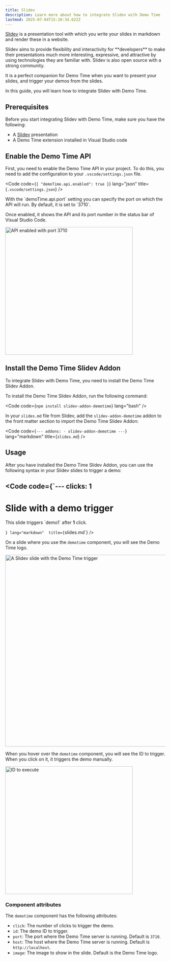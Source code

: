 ```yaml
---
title: Slidev
description: Learn more about how to integrate Slidev with Demo Time
lastmod: 2025-07-04T15:10:34.622Z
---
```




[Slidev](https://sli.dev) is a presentation tool with which you write your slides in markdown and render these in a website.

<Aside type="note">
  Slidev aims to provide flexibility and interactivity for **developers** to make their presentations much more interesting, expressive, and attractive by using technologies they are familiar with. Slidev is also open source with a strong community.
</Aside>

It is a perfect companion for Demo Time when you want to present your slides, and trigger your demos from the slides.

In this guide, you will learn how to integrate Slidev with Demo Time.

## Prerequisites

Before you start integrating Slidev with Demo Time, make sure you have the following:

- A [Slidev](https://sli.dev) presentation
- A Demo Time extension installed in Visual Studio code

## Enable the Demo Time API

First, you need to enable the Demo Time API in your project. To do this, you need to add the configuration to your `.vscode/settings.json` file.

<Code code={`{
    "demoTime.api.enabled": true
}`} 
  lang="json" 
  title={`.vscode/settings.json`} />

<Aside type="tip">
  With the `demoTime.api.port` setting you can specify the port on which the API will run. By default, it is set to `3710`.
</Aside>

Once enabled, it shows the API and its port number in the status bar of Visual Studio Code.

<Image class="mx-auto" src={apiPortImg} alt="API enabled with port 3710" width="400" />

## Install the Demo Time Slidev Addon

To integrate Slidev with Demo Time, you need to install the Demo Time Slidev Addon.

To install the Demo Time Slidev Addon, run the following command:

<Code code={`npm install slidev-addon-demotime`} lang="bash" />

In your `slides.md` file from Slidev, add the `slidev-addon-demotime` addon to the front matter section to import the Demo Time Slidev Addon:

<Code code={`---
addons:
    - slidev-addon-demotime
---`} lang="markdown"  title={`slides.md`} />

## Usage

After you have installed the Demo Time Slidev Addon, you can use the following syntax in your Slidev slides to trigger a demo:

<Code code={`---
clicks: 1
---

# Slide with a demo trigger

This slide triggers \`demo1\` after **1** click.

<demotime click="1" id="demo1" />`} lang="markdown"  title={`slides.md`} />

On a slide where you use the `demotime` component, you will see the Demo Time logo.

<Image class="mx-auto" src={slidevDemoTimeImg} alt="A Slidev slide with the Demo Time trigger" width="600" />

When you hover over the `demotime` component, you will see the ID to trigger. When you click on it, it triggers the demo manually.

<Image class="mx-auto" src={demoIdImg} alt="ID to execute" width="400" />

### Component attributes

The `demotime` component has the following attributes:

- `click`: The number of clicks to trigger the demo.
- `id`: The demo ID to trigger.
- `port`: The port where the Demo Time server is running. Default is `3710`.
- `host`: The host where the Demo Time server is running. Default is `http://localhost`.
- `image`: The image to show in the slide. Default is the Demo Time logo.